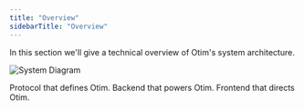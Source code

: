 ```yaml
---
title: "Overview"
sidebarTitle: "Overview"
---
```


In this section we'll give a technical overview of Otim's system architecture.

![System Diagram](/images/system-diagram.png)

<CardGroup cols={1}>
  <Card title="Protocol (otim-protocol)" icon="dice-d6" href="/docs/developers/system-architecture/protocol/overview">
    Protocol that defines Otim.
  </Card>

  <Card title="Off-chain (otim-offchain)" icon="hat-wizard" href="/docs/developers/system-architecture/off-chain/overview">
    Backend that powers Otim.
  </Card>

  <Card title="App (otim-app)" icon="display" href="/docs/developers/system-architecture/app/overview">
    Frontend that directs Otim.
  </Card>
</CardGroup>